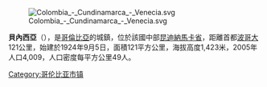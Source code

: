 [[Image:Colombia_-_Cundinamarca_-_Venecia.svg|thumb]]

'''貝內西亞'''（{{lang-es|Venecia}}），是[[哥倫比亞|哥倫比亞]]的城鎮，位於該國中部[[昆迪納馬卡省|昆迪納馬卡省]]，距離首都[[波哥大|波哥大]]121公里，始建於1924年9月5日，面積121平方公里，海拔高度1,423米，2005年人口4,009，人口密度每平方公里49人。

{{coord|4.09056|N|74.4806|W|source:kolossus-itwiki|display=title}}

{{Colombia-geo-stub}}
[[Category:哥伦比亚市镇|Category:哥伦比亚市镇]]